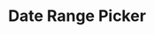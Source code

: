 ---
title: Date Range Picker
description: The DateRangePicker component allows users to select a range of dates with a calendar interface, useful for filtering data, scheduling, and time-based selections.
category: components
tags:
  - date-range-picker
  - component
  - date
---